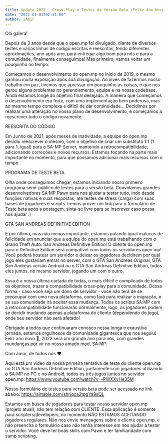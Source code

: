 ```yaml
---
title: Update 2022 - Cross-Play e Testes da Versão Beta (Feliz Ano Novo 🎉)
date: "2022-01-01T02:51:00"
author: iAmir
---
```

Olá galera!

Depois de 3 anos desde que o open.mp foi divulgado, diante de diversos testes e várias linhas de código escritas e reescritas, tendo diferentes aproximações, ano após ano, para entregar algo bom para nós e para a comunidade, finalmente conseguimos! Mas primeiro, vamos voltar um pouquinho no tempo:

Começamos o desenvolvimento do open.mp no inicio de 2019, o mesmo ganhou muita exposição após sua divulgação. Ao invés de fazermos nosso trabalho em paz, tivemos que apressar um pouquinho as coisas, o que nos gerou alguns problemas no gerenciamento, equipe e na nossa codebase. Ainda estamos longe do objetivo final desejado. A maneira que começamos o desenvolvimento era forte, com uma implementação bem poderosa, mas ao mesmo tempo complexa e difícil de dar continuidade... Decidimos por realizar uma alteração no nosso plano de desenvolvimento, e começamos a reescrever todo o código novamente.

REESCRITA DO CÓDIGO

Em Junho de 2021, após meses de inatividade, a equipe do open.mp decidiu reescrever o mesmo, com o objetivo de criar um substituto 1:1 (1 para 1, igual) para o SA-MP Server, mantendo a retrocompatibilidade, adicionando correções e novos recursos. Estamos focando na parte mais importante no momento, para que possamos adicionar mais recursos com o tempo.

PROGRAMA DE TESTE BETA

Olha onde conseguimos chegar, estamos iniciando nosso primeiro programa semi-público de testes para a versão beta. Convidamos grandes desenvolvedores SA:MP Pawn para nos ajudar a testar tudo, indo desde funções nativas e suas respostas, até testes de stress (carga) com suas bases de jogadores e scripts.
Iremos prover um link para o formulário de Teste beta após a postagem, sinta-se livre para se inscrever caso possa nos ajudar :)

GTA SAN ANDREAS DEFINITIVE EDITION

E por último, mas não menos importante, estamos pulando igual malucos de felicidade em anunciar que a equipe do open.mp está trabalhando com o Grand Theft Auto: San Andreas Definitive Edition!
O cliente do open.mp para o Definitive Edition será compatível com todos os servidores open.mp! Você poderá hostear um servidor e deixar os jogadores decidirem por qual jogo eles gostariam entrar no server, com o GTA San Andreas Original, GTA San Andreas versão Android ou o GTA San Andreas Definitive Edition, todos eles juntos, no mesmo servidor, jogando um com o outro.

Essa é a nossa última cartada de todas, o mais difícil e complicado de todos os objetivos, trazer a compatibilidade cross-play para a comunidade. Dessa forma - caso você seja um dono de servidor - você não terá de se preocupar com uma nova plataforma, como fará para realizar a migração, e se sua comunidade irá aceitar essa mudança. Todos os scripts SA:MP com a retrocompatibilidade funcionarão normalmente, logo, os jogadores podem se decidir mudando apenas a plataforma do cliente (dependendo do jogo), onde seu servidor não será afetado!

Obrigado a todos que continuaram conosco nessa longa e exaustiva jornada, estamos orgulhosos da comunidade gigantesca que nos seguiu!
Feliz ano novo 🎉, 2022 será um grande ano para nós, com grandes mundanças por vir no nosso amado mod, SA:MP. 

Com amor, de todos nós ❤️.

Aqui está um vídeo da nossa primeira tentativa de teste do cliente open.mp no GTA San Andreas Definitive Edition, juntamente com jogadores utilizando o SA:MP no PC e no Android, todos os três jogos juntos no servidor open.mp:
https://www.youtube.com/watch?v=-PWXXvHe35M

Nosso formulário de testes para versão beta pode ser acessado no link abaixo:
https://airtable.com/shrjqca2tpgYa9sQL

Estamos em busca de jogadores para testar nosso servidor open.mp (projeto atual), não tem relação com CLIENTE.
Essa aplicação é somente para scripters/developers, no momento NÃO ESTAMOS ACEITANDO jogadores regulares. Não nos envie mensagens sobre o cliente open.mp, e não preencha o formulário caso não tenha interesse em nos ajudar a testar o servidor. Você deve ter boas skills com Pawn e ter familiaridade com samp scripting.